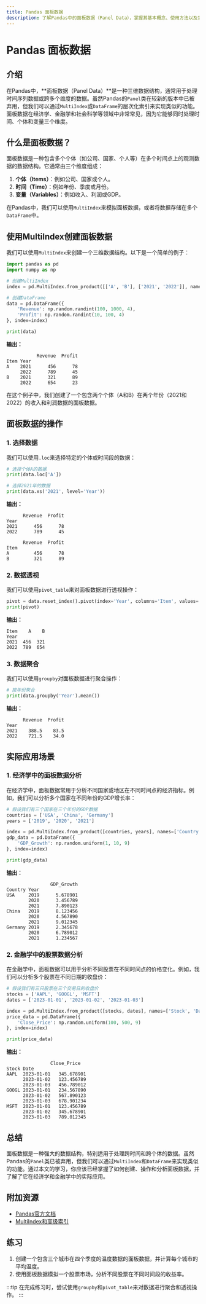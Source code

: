 ```yaml
---
title: Pandas 面板数据
description: 了解Pandas中的面板数据（Panel Data），掌握其基本概念、使用方法以及实际应用场景。
---
```


# Pandas 面板数据

## 介绍

在Pandas中，**面板数据（Panel Data）**是一种三维数据结构，通常用于处理时间序列数据或跨多个维度的数据。虽然Pandas的`Panel`类在较新的版本中已被弃用，但我们可以通过`MultiIndex`或`DataFrame`的层次化索引来实现类似的功能。面板数据在经济学、金融学和社会科学等领域中非常常见，因为它能够同时处理时间、个体和变量三个维度。

## 什么是面板数据？

面板数据是一种包含多个个体（如公司、国家、个人等）在多个时间点上的观测数据的数据结构。它通常由三个维度组成：

1. **个体（Items）**：例如公司、国家或个人。
2. **时间（Time）**：例如年份、季度或月份。
3. **变量（Variables）**：例如收入、利润或GDP。

在Pandas中，我们可以使用`MultiIndex`来模拟面板数据，或者将数据存储在多个`DataFrame`中。

## 使用MultiIndex创建面板数据

我们可以使用`MultiIndex`来创建一个三维数据结构。以下是一个简单的例子：

```python
import pandas as pd
import numpy as np

# 创建MultiIndex
index = pd.MultiIndex.from_product([['A', 'B'], ['2021', '2022']], names=['Item', 'Year'])

# 创建DataFrame
data = pd.DataFrame({
    'Revenue': np.random.randint(100, 1000, 4),
    'Profit': np.random.randint(10, 100, 4)
}, index=index)

print(data)
```

**输出：**

```
           Revenue  Profit
Item Year                  
A    2021      456      78
     2022      789      45
B    2021      321      89
     2022      654      23
```

在这个例子中，我们创建了一个包含两个个体（A和B）在两个年份（2021和2022）的收入和利润数据的面板数据。

## 面板数据的操作

### 1. 选择数据

我们可以使用`.loc`来选择特定的个体或时间段的数据：

```python
# 选择个体A的数据
print(data.loc['A'])

# 选择2021年的数据
print(data.xs('2021', level='Year'))
```

**输出：**

```
      Revenue  Profit
Year                  
2021      456      78
2022      789      45

      Revenue  Profit
Item                  
A         456      78
B         321      89
```

### 2. 数据透视

我们可以使用`pivot_table`来对面板数据进行透视操作：

```python
pivot = data.reset_index().pivot(index='Year', columns='Item', values='Revenue')
print(pivot)
```

**输出：**

```
Item    A    B
Year          
2021  456  321
2022  789  654
```

### 3. 数据聚合

我们可以使用`groupby`对面板数据进行聚合操作：

```python
# 按年份聚合
print(data.groupby('Year').mean())
```

**输出：**

```
      Revenue  Profit
Year                  
2021    388.5    83.5
2022    721.5    34.0
```

## 实际应用场景

### 1. 经济学中的面板数据分析

在经济学中，面板数据常用于分析不同国家或地区在不同时间点的经济指标。例如，我们可以分析多个国家在不同年份的GDP增长率：

```python
# 假设我们有三个国家在三个年份的GDP数据
countries = ['USA', 'China', 'Germany']
years = ['2019', '2020', '2021']

index = pd.MultiIndex.from_product([countries, years], names=['Country', 'Year'])
gdp_data = pd.DataFrame({
    'GDP_Growth': np.random.uniform(1, 10, 9)
}, index=index)

print(gdp_data)
```

**输出：**

```
                GDP_Growth
Country Year              
USA     2019      5.678901
        2020      3.456789
        2021      7.890123
China   2019      8.123456
        2020      4.567890
        2021      9.012345
Germany 2019      2.345678
        2020      6.789012
        2021      1.234567
```

### 2. 金融学中的股票数据分析

在金融学中，面板数据可以用于分析不同股票在不同时间点的价格变化。例如，我们可以分析多个股票在不同日期的收盘价：

```python
# 假设我们有三只股票在三个交易日的收盘价
stocks = ['AAPL', 'GOOGL', 'MSFT']
dates = ['2023-01-01', '2023-01-02', '2023-01-03']

index = pd.MultiIndex.from_product([stocks, dates], names=['Stock', 'Date'])
price_data = pd.DataFrame({
    'Close_Price': np.random.uniform(100, 500, 9)
}, index=index)

print(price_data)
```

**输出：**

```
                Close_Price
Stock Date                  
AAPL  2023-01-01   345.678901
      2023-01-02   123.456789
      2023-01-03   456.789012
GOOGL 2023-01-01   234.567890
      2023-01-02   567.890123
      2023-01-03   678.901234
MSFT  2023-01-01   123.456789
      2023-01-02   345.678901
      2023-01-03   789.012345
```

## 总结

面板数据是一种强大的数据结构，特别适用于处理跨时间和跨个体的数据。虽然Pandas的`Panel`类已被弃用，但我们可以通过`MultiIndex`和`DataFrame`来实现类似的功能。通过本文的学习，你应该已经掌握了如何创建、操作和分析面板数据，并了解了它在经济学和金融学中的实际应用。

## 附加资源

- [Pandas官方文档](https://pandas.pydata.org/pandas-docs/stable/user_guide/advanced.html)
- [MultiIndex和高级索引](https://pandas.pydata.org/pandas-docs/stable/user_guide/advanced.html)

## 练习

1. 创建一个包含三个城市在四个季度的温度数据的面板数据，并计算每个城市的平均温度。
2. 使用面板数据模拟一个股票市场，分析不同股票在不同时间段的收益率。

:::tip
在完成练习时，尝试使用`groupby`和`pivot_table`来对数据进行聚合和透视操作。
:::